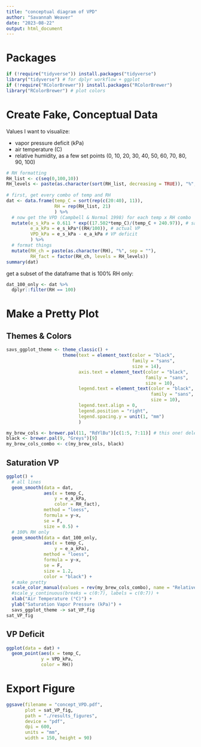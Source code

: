 ```yaml
---
title: "conceptual diagram of VPD"
author: "Savannah Weaver"
date: "2023-08-22"
output: html_document
---
```



# Packages

```r
if (!require("tidyverse")) install.packages("tidyverse") 
library("tidyverse") # for dplyr workflow + ggplot
if (!require("RColorBrewer")) install.packages("RColorBrewer")
library("RColorBrewer") # plot colors
```




# Create Fake, Conceptual Data

Values I want to visualize:

- vapor pressure deficit (kPa)
- air temperature (C)
- relative humidity, as a few set points (0, 10, 20, 30, 40, 50, 60, 70, 80, 90, 100)

```r
# RH formatting
RH_list <- c(seq(0,100,10))
RH_levels <- paste(as.character(sort(RH_list, decreasing = TRUE)), "%", sep = "")
  
# first, get every combo of temp and RH
dat <- data.frame(temp_C = sort(rep(c(20:40), 11)),
                  RH = rep(RH_list, 21)
                  ) %>% 
  # now get the VPD (Campbell & Normal 1998) for each temp x RH combo
  mutate(e_s_kPa = 0.611 * exp((17.502*temp_C)/(temp_C + 240.97)), # saturation VP
         e_a_kPa = e_s_kPa*((RH/100)), # actual VP
         VPD_kPa = e_s_kPa - e_a_kPa # VP deficit
         ) %>%
  # format things
  mutate(RH_ch = paste(as.character(RH), "%", sep = ""),
         RH_fact = factor(RH_ch, levels = RH_levels))
summary(dat)
```


get a subset of the dataframe that is 100% RH only:

```r
dat_100_only <- dat %>% 
  dplyr::filter(RH == 100)
```







# Make a Pretty Plot

## Themes & Colors

```r
savs_ggplot_theme <- theme_classic() + 
                     theme(text = element_text(color = "black", 
                                               family = "sans", 
                                               size = 14),
                           axis.text = element_text(color = "black", 
                                                    family = "sans", 
                                                    size = 10),
                           legend.text = element_text(color = "black", 
                                                      family = "sans", 
                                                      size = 10),
                           legend.text.align = 0,
                           legend.position = "right",
                           legend.spacing.y = unit(1, "mm")
                           )

my_brew_cols <- brewer.pal(11, "RdYlBu")[c(1:5, 7:11)] # this one! delete 6 bc too faint
black <- brewer.pal(9, "Greys")[9]
my_brew_cols_combo <- c(my_brew_cols, black)
```






## Saturation VP

```r
ggplot() + 
  # all lines
  geom_smooth(data = dat,
              aes(x = temp_C,
                  y = e_a_kPa,
                  color = RH_fact),
              method = "loess",
              formula = y~x,
              se = F,
              size = 0.5) +
  # 100% RH only
  geom_smooth(data = dat_100_only,
              aes(x = temp_C,
                  y = e_a_kPa),
              method = "loess",
              formula = y~x,
              se = F,
              size = 1.2,
              color = "black") +
  # make pretty
  scale_color_manual(values = rev(my_brew_cols_combo), name = "Relative\nHumidity") +
  #scale_y_continuous(breaks = c(0:7), labels = c(0:7)) +
  xlab("Air Temperature (°C)") +
  ylab("Saturation Vapor Pressure (kPa)") +
  savs_ggplot_theme -> sat_VP_fig
sat_VP_fig
```




## VP Deficit 

```r
ggplot(data = dat) + 
  geom_point(aes(x = temp_C,
             y = VPD_kPa,
             color = RH))
```







# Export Figure

```r
ggsave(filename = "concept_VPD.pdf",
       plot = sat_VP_fig,
       path = "./results_figures",
       device = "pdf",
       dpi = 600,
       units = "mm",
       width = 150, height = 90)
```



































